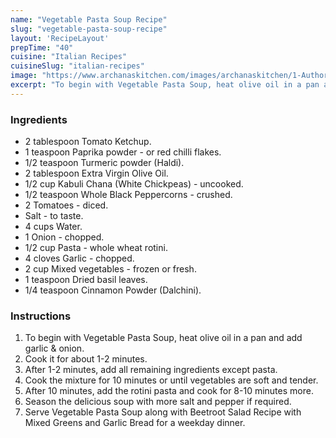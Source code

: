 ---
name: "Vegetable Pasta Soup Recipe"
slug: "vegetable-pasta-soup-recipe"
layout: 'RecipeLayout'
prepTime: "40"
cuisine: "Italian Recipes"
cuisineSlug: "italian-recipes"
image: "https://www.archanaskitchen.com/images/archanaskitchen/1-Author/Sapana_Behl/Vegetable_Pasta_Soup.jpg"
excerpt: "To begin with Vegetable Pasta Soup, heat olive oil in a pan and add garlic  onion"
---

### Ingredients

- 2 tablespoon Tomato Ketchup.
- 1 teaspoon Paprika powder - or red chilli flakes.
- 1/2 teaspoon Turmeric powder (Haldi).
- 2 tablespoon Extra Virgin Olive Oil.
- 1/2 cup Kabuli Chana (White Chickpeas) - uncooked.
- 1/2 teaspoon Whole Black Peppercorns - crushed.
- 2 Tomatoes - diced.
- Salt - to taste.
- 4 cups Water.
- 1 Onion - chopped.
- 1/2 cup Pasta - whole wheat rotini.
- 4 cloves Garlic - chopped.
- 2 cup Mixed vegetables - frozen or fresh.
- 1 teaspoon Dried basil leaves.
- 1/4 teaspoon Cinnamon Powder (Dalchini).

### Instructions

1. To begin with Vegetable Pasta Soup, heat olive oil in a pan and add garlic & onion.
1. Cook it for about 1-2 minutes.
1. After 1-2 minutes, add all remaining ingredients except pasta.
1. Cook the mixture for 10 minutes or until vegetables are soft and tender.
1. After 10 minutes, add the rotini pasta and cook for 8-10 minutes more.
1. Season the delicious soup with more salt and pepper if required.
1. Serve Vegetable Pasta Soup along with Beetroot Salad Recipe with Mixed Greens and Garlic Bread for a weekday dinner.
